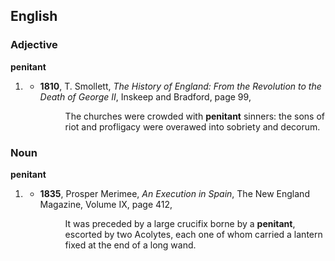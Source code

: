 ==English==

===Adjective===
'''penitant'''

# {{obsolete|_|spelling|or}} {{misspelling of|penitent}}
#* '''1810''', T. Smollett, ''The History of England: From the  Revolution to the Death of George II'', Inskeep and Bradford, page 99,
#*:The churches were crowded with '''penitant''' sinners: the sons of riot and profligacy were overawed into sobriety and decorum.

===Noun===
'''penitant'''

# {{obsolete|_|spelling|or}} {{misspelling of|penitent}}
#* '''1835''', Prosper Merimee, ''An Execution in Spain'', The New England Magazine, Volume IX, page 412,
#*:It was preceded by a large crucifix borne by a '''penitant''', escorted by two Acolytes, each one of whom carried a lantern fixed at the end of a long wand.
